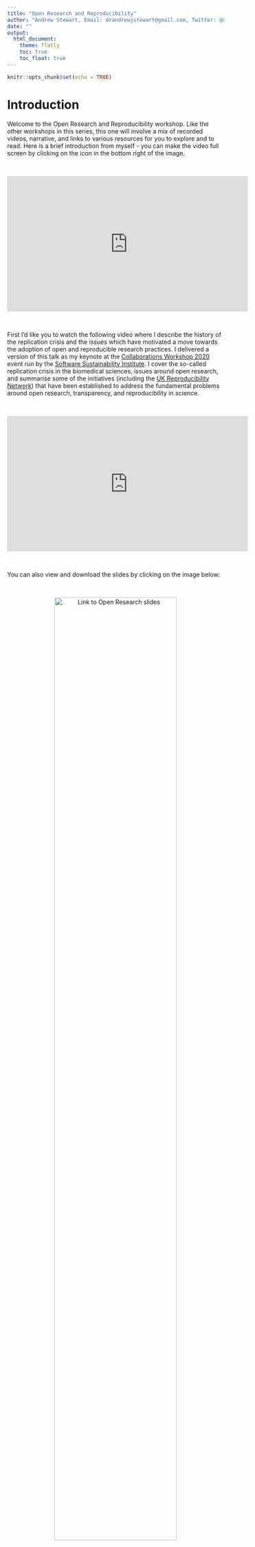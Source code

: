 ```yaml
---
title: "Open Research and Reproducibility"
author: "Andrew Stewart, Email: drandrewjstewart@gmail.com, Twitter: @ajstewart_lang"
date: ""
output: 
  html_document:
    theme: flatly
    toc: true
    toc_float: true
---
```


```r
knitr::opts_chunk$set(echo = TRUE)
```

# Introduction

Welcome to the Open Research and Reproducibility workshop. Like the other workshops in this series, this one will involve a mix of recorded videos, narrative, and links to various resources for you to explore and to read. Here is a brief introduction from myself - you can make the video full screen by clicking on the icon in the bottom right of the image.  

&nbsp;&nbsp;

<center>

<iframe width="560" height="315" src="https://youtube.com/embed/P6KgKnaodJo" frameborder="0" allowfullscreen></iframe>

</center>

&nbsp;&nbsp;

First I'd like you to watch the following video where I describe the history of the replication crisis and the issues which have motivated a move towards the adoption of open and reproducible research practices. I delivered a version of this talk as my keynote at the [Collaborations Workshop 2020](https://www.software.ac.uk/news/dr-andrew-stewart-open-collaborations-workshop-2020-keynote-open-research) event run by the [Software Sustainability Institute](https://www.software.ac.uk). I cover the so-called replication crisis in the biomedical sciences, issues around open research, and summarise some of the initiatives (including the [UK Reproducibility Network](https://www.bristol.ac.uk/psychology/research/ukrn/)) that have been established to address the fundamental problems around open research, transparency, and reproducibility in science.

&nbsp;&nbsp;

<center>

<iframe width="560" height="315" src="https://youtube.com/embed/STw3GpLG934" frameborder="0" allowfullscreen></iframe>

</center>

&nbsp;&nbsp;

You can also view and download the slides by clicking on the image below:

&nbsp;&nbsp;

<center>

[![Link to Open Research slides](images/cw20.png){width=75%}](https://docs.google.com/presentation/d/1UOkWayJ5J7j2Xg1Y05sbkK-iWtlkAVvtalOu4VuEq4c/edit?usp=sharing)

</center>

&nbsp;&nbsp;

Before watching the next video, please have a read through the following paper by Ionnidis (2005) which arguably started the conversation around reproducibility that has had such an impact on research in Psychology and across the Biomedical sciences for the last few years. Clicking on the image below will take you to the paper. 

&nbsp;&nbsp;

<center>

[![Link to John Ionnidis' paper](images/ionnidis.png){ width=75% }](https://journals.plos.org/plosmedicine/article?id=10.1371/journal.pmed.0020124)

</center>

&nbsp;&nbsp;

This post by Dorothy Bishop in 2019 nicely captures the situation a number of years later. Clicking on the image below will take you to the paper. 

&nbsp;&nbsp;

<center>

[![Link to Dorothy Bishop's paper](images/bishop.png){width=75% }](https://www.nature.com/articles/d41586-019-01307-2)

</center>

# How to do Reproducible Research

One of the biggest challenges facing researchers who are used to the **old** way of conducting research is that they feel that they don't have the knowledge or technical skills to adopt open and reproducible research practices.  But it's not that hard!  Before you run your experiment, you can pre-register your hypotheses so that when you come to analyse and write-up your results, you can demonstrate that your predictions really were made in advance of data collection.  You can also make your research data open (and FAIR) alongside your code so that others can recreate your analyses.  By adopting open source software such as R, any research findings you produce can be *re*-produced by others who can access your data and code.  This principle of using open tools to allow us to produce open (and reusable) data and code is the fundamental philosophy behind all of the workshops in this unit.  Have a look at the video below where I talk about how we can adopt open and reproducible research practices.  

&nbsp;&nbsp;

<center>

<iframe width="560" height="315" src="https://youtube.com/embed/_4wz7DtaLC8" frameborder="0" allowfullscreen></iframe>

</center>

&nbsp;&nbsp;

You can also view and download the slides by clicking on the image below:

&nbsp;&nbsp;

<center>

[![Link to how to do open research slides](images/how_to_do.png){width=75%}](
https://docs.google.com/presentation/d/1WzSk2Ra-OLrMCPTCoQoKoF_utsq_TNu53TxoXEC82Lw/edit?usp=sharing)

</center>

&nbsp;&nbsp;

